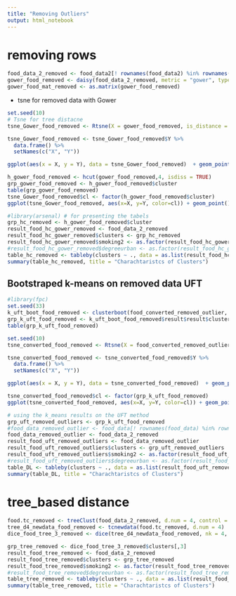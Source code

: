 ```yaml
---
title: "Removing Outliers"
output: html_notebook
---
```


# removing rows

```r
food_data_2_removed <- food_data2[! rownames(food_data2) %in% rownames(k_outlier_uft$L), ]
gower_food_removed <- daisy(food_data_2_removed, metric = "gower", type = list(ordratio = ordinal_columns_food, symm = symm_col_food, asymm = asymm_col_food))
gower_food_mat_removed <- as.matrix(gower_food_removed)
```

- tsne for removed data with Gower
```r
set.seed(10)
# Tsne for tree distacne
tsne_Gower_food_removed <- Rtsne(X = gower_food_removed, is_distance = TRUE, perplexity = 50 , check_duplicates = FALSE)

tsne_Gower_food_removed <- tsne_Gower_food_removed$Y %>%
  data.frame() %>%
  setNames(c("X", "Y"))

ggplot(aes(x = X, y = Y), data = tsne_Gower_food_removed)  + geom_point()
```


```r
h_gower_food_removed <- hcut(gower_food_removed,4, isdiss = TRUE)
grp_gower_food_removed <- h_gower_food_removed$cluster
table(grp_gower_food_removed)
tsne_Gower_food_removed$cl <- factor(h_gower_food_removed$cluster)
ggplot(tsne_Gower_food_removed, aes(x=X, y=Y, color=cl)) + geom_point()
```

```r
#library(arsenal) # for presenting the tabels
grp_hc_removed <- h_gower_food_removed$cluster
result_food_hc_gower_removed <- food_data_2_removed
result_food_hc_gower_removed$clusters <- grp_hc_removed
result_food_hc_gower_removed$smoking2 <- as.factor(result_food_hc_gower_removed$smoking2)
#result_food_hc_gower_removed$degreeurban <- as.factor(result_food_hc_gower_removed$degreeurban)
table_hc_removed <- tableby(clusters ~ ., data = as.list(result_food_hc_gower_removed))
summary(table_hc_removed, title = "Charachtaristcs of Clusters")  
```


## Bootstraped k-means on removed data UFT
```r
#library(fpc)
set.seed(33)
k_uft_boot_food_removed <- clusterboot(food_converted_removed_outlier, B = 30, bootmethod = "boot", clustermethod = kmeansCBI, krange = 4, seed = 22)
grp_k_uft_food_removed <- k_uft_boot_food_removed$result$result$cluster
table(grp_k_uft_food_removed)

set.seed(10)
tsne_converted_food_removed <- Rtsne(X = food_converted_removed_outlier ,perplexity= 30, is_distance = FALSE, check_duplicates = FALSE)

tsne_converted_food_removed <- tsne_converted_food_removed$Y %>%
  data.frame() %>%
  setNames(c("X", "Y"))

ggplot(aes(x = X, y = Y), data = tsne_converted_food_removed)  + geom_point()

tsne_converted_food_removed$cl <- factor(grp_k_uft_food_removed)
ggplot(tsne_converted_food_removed, aes(x=X, y=Y, color=cl)) + geom_point()
```


```r
# using the k_means results on the UFT method
grp_uft_removed_outliers <- grp_k_uft_food_removed
#food_data_removed_outlier <- food_data[! rownames(food_data) %in% rownames(k_outlier_uft$L), ]
food_data_removed_outlier <- food_data_2_removed
result_food_uft_removed_outliers <- food_data_removed_outlier
result_food_uft_removed_outliers$clusters <- grp_uft_removed_outliers
result_food_uft_removed_outliers$smoking2 <- as.factor(result_food_uft_removed_outliers$smoking2)
#result_food_uft_removed_outliers$degreeurban <- as.factor(result_food_uft_removed_outliers$degreeurban)
table_DL <- tableby(clusters ~ ., data = as.list(result_food_uft_removed_outliers))
summary(table_DL, title = "Charachtaristcs of Clusters")  
```


# tree_based distance
```r
food.tc_removed <- treeClust(food_data_2_removed, d.num = 4, control = treeClust.control(return.trees = TRUE, return.dists = TRUE))
tree_d4_newdata_food_removed <- tcnewdata(food.tc_removed, d.num = 4)
dice_food_tree_3_removed <- dice(tree_d4_newdata_food_removed, nk = 4, reps = 4, algorithms = c( "km","ap","pam"), distance = c("euclidean", "manhattan"), cons.funs = c("kmodes", "majority","CSPA", "LCE"), reweigh = FALSE,  trim = TRUE, n = 3, evaluate = TRUE, plot = TRUE)
```



```r
grp_tree_removed <- dice_food_tree_3_removed$clusters[,3]
result_food_tree_removed <- food_data_2_removed
result_food_tree_removed$clusters <- grp_tree_removed
result_food_tree_removed$smoking2 <- as.factor(result_food_tree_removed$smoking2)
#result_food_tree_removed$degreeurban <- as.factor(result_food_tree_removed$degreeurban)
table_tree_removed <- tableby(clusters ~ ., data = as.list(result_food_tree_removed))
summary(table_tree_removed, title = "Charachtaristcs of Clusters")  
```




















